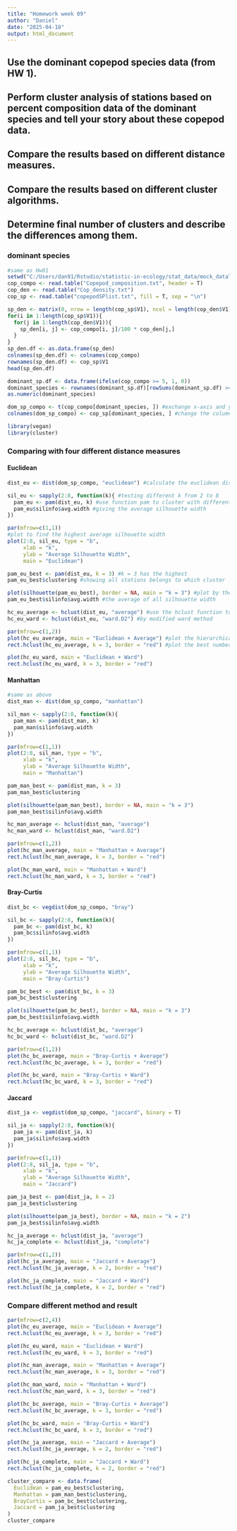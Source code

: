 ```yaml
---
title: "Homework week 09"
author: "Daniel"
date: "2025-04-18"
output: html_document
---
```


## Use the dominant copepod species data (from HW 1). 
## Perform cluster analysis of stations based on percent composition data of the dominant species and tell your story about these copepod data. 
## Compare the results based on different distance measures. 
## Compare the results based on different cluster algorithms. 
## Determine final number of clusters and describe the differences among them.

### dominant species
```r
#same as Hw01
setwd("C:/Users/dan91/Rstudio/statistic-in-ecology/stat_data/mock_dataTS")
cop_compo <- read.table("Copepod_composition.txt", header = T)
cop_den <- read.table("Cop_density.txt")
cop_sp <- read.table("copepodSPlist.txt", fill = T, sep = "\n")

sp_den <- matrix(0, nrow = length(cop_sp$V1), ncol = length(cop_den$V1))
for(i in 1:length(cop_sp$V1)){
  for(j in 1:length(cop_den$V1)){
    sp_den[i, j] <- cop_compo[i, j]/100 * cop_den[j,]
  }
}
sp_den.df <- as.data.frame(sp_den)
colnames(sp_den.df) <- colnames(cop_compo)
rownames(sp_den.df) <- cop_sp$V1
head(sp_den.df)

dominant_sp.df <- data.frame(ifelse(cop_compo >= 5, 1, 0))
dominant_species <- rownames(dominant_sp.df)[rowSums(dominant_sp.df) >= 1]
as.numeric(dominant_species)

dom_sp_compo <- t(cop_compo[dominant_species, ]) #exchange x-axis and y-axis to compare with different cruise station
colnames(dom_sp_compo) <- cop_sp[dominant_species, ] #change the column names into dominant species names
```

```r
library(vegan)
library(cluster)
```

### Comparing with four different distance measures
#### Euclidean
```r
dist_eu <- dist(dom_sp_compo, "euclidean") #calculate the euclidean distance

sil_eu <- sapply(2:8, function(k){ #testing different k from 2 to 8
  pam_eu <- pam(dist_eu, k) #use function pam to cluster with different k
  pam_eu$silinfo$avg.width #giving the average silhouette width
})

par(mfrow=c(1,1))
#plot to find the highest average silhouette width
plot(2:8, sil_eu, type = "b",
     xlab = "k",
     ylab = "Average Silhouette Width",
     main = "Euclidean")
```

```r
pam_eu_best <- pam(dist_eu, k = 3) #k = 3 has the highest
pam_eu_best$clustering #showing all stations belongs to which cluster

plot(silhouette(pam_eu_best), border = NA, main = "k = 3") #plot by the best cluster number
pam_eu_best$silinfo$avg.width #the average of all silhouette width

hc_eu_average <- hclust(dist_eu, "average") #use the hclust function to make hierarchical cluster by average method
hc_eu_ward <- hclust(dist_eu, "ward.D2") #by modified ward method

par(mfrow=c(1,2))
plot(hc_eu_average, main = "Euclidean + Average") #plot the hierarchical cluster
rect.hclust(hc_eu_average, k = 3, border = "red") #plot the best number of clusters on the hierarchical cluster

plot(hc_eu_ward, main = "Euclidean + Ward")
rect.hclust(hc_eu_ward, k = 3, border = "red")
```

#### Manhattan
```r
#same as above
dist_man <- dist(dom_sp_compo, "manhattan")

sil_man <- sapply(2:8, function(k){
  pam_man <- pam(dist_man, k)
  pam_man$silinfo$avg.width
})

par(mfrow=c(1,1))
plot(2:8, sil_man, type = "b",
     xlab = "k",
     ylab = "Average Silhouette Width",
     main = "Manhattan")

pam_man_best <- pam(dist_man, k = 3)
pam_man_best$clustering

plot(silhouette(pam_man_best), border = NA, main = "k = 3")
pam_man_best$silinfo$avg.width

hc_man_average <- hclust(dist_man, "average")
hc_man_ward <- hclust(dist_man, "ward.D2")

par(mfrow=c(1,2))
plot(hc_man_average, main = "Manhattan + Average")
rect.hclust(hc_man_average, k = 3, border = "red")

plot(hc_man_ward, main = "Manhattan + Ward")
rect.hclust(hc_man_ward, k = 3, border = "red")
```

#### Bray-Curtis
```r
dist_bc <- vegdist(dom_sp_compo, "bray")

sil_bc <- sapply(2:8, function(k){
  pam_bc <- pam(dist_bc, k)
  pam_bc$silinfo$avg.width
})

par(mfrow=c(1,1))
plot(2:8, sil_bc, type = "b",
     xlab = "k",
     ylab = "Average Silhouette Width",
     main = "Bray-Curtis")

pam_bc_best <- pam(dist_bc, k = 3)
pam_bc_best$clustering

plot(silhouette(pam_bc_best), border = NA, main = "k = 3")
pam_bc_best$silinfo$avg.width

hc_bc_average <- hclust(dist_bc, "average")
hc_bc_ward <- hclust(dist_bc, "ward.D2")

par(mfrow=c(1,2))
plot(hc_bc_average, main = "Bray-Curtis + Average")
rect.hclust(hc_bc_average, k = 3, border = "red")

plot(hc_bc_ward, main = "Bray-Curtis + Ward")
rect.hclust(hc_bc_ward, k = 3, border = "red")
```

#### Jaccard
```r
dist_ja <- vegdist(dom_sp_compo, "jaccard", binary = T)

sil_ja <- sapply(2:8, function(k){
  pam_ja <- pam(dist_ja, k)
  pam_ja$silinfo$avg.width
})

par(mfrow=c(1,1))
plot(2:8, sil_ja, type = "b",
     xlab = "k",
     ylab = "Average Silhouette Width",
     main = "Jaccard")

pam_ja_best <- pam(dist_ja, k = 2)
pam_ja_best$clustering

plot(silhouette(pam_ja_best), border = NA, main = "k = 2")
pam_ja_best$silinfo$avg.width

hc_ja_average <- hclust(dist_ja, "average")
hc_ja_complete <- hclust(dist_ja, "complete")

par(mfrow=c(1,2))
plot(hc_ja_average, main = "Jaccard + Average")
rect.hclust(hc_ja_average, k = 2, border = "red")

plot(hc_ja_complete, main = "Jaccard + Ward")
rect.hclust(hc_ja_complete, k = 2, border = "red")
```

### Compare different method and result
```r
par(mfrow=c(2,4))
plot(hc_eu_average, main = "Euclidean + Average")
rect.hclust(hc_eu_average, k = 3, border = "red")

plot(hc_eu_ward, main = "Euclidean + Ward")
rect.hclust(hc_eu_ward, k = 3, border = "red")

plot(hc_man_average, main = "Manhattan + Average")
rect.hclust(hc_man_average, k = 3, border = "red")

plot(hc_man_ward, main = "Manhattan + Ward")
rect.hclust(hc_man_ward, k = 3, border = "red")

plot(hc_bc_average, main = "Bray-Curtis + Average")
rect.hclust(hc_bc_average, k = 3, border = "red")

plot(hc_bc_ward, main = "Bray-Curtis + Ward")
rect.hclust(hc_bc_ward, k = 3, border = "red")

plot(hc_ja_average, main = "Jaccard + Average")
rect.hclust(hc_ja_average, k = 2, border = "red")

plot(hc_ja_complete, main = "Jaccard + Ward")
rect.hclust(hc_ja_complete, k = 2, border = "red")
```

```r
cluster_compare <- data.frame(
  Euclidean = pam_eu_best$clustering,
  Manhattan = pam_man_best$clustering,
  BrayCurtis = pam_bc_best$clustering,
  Jaccard = pam_ja_best$clustering
)
cluster_compare
```

